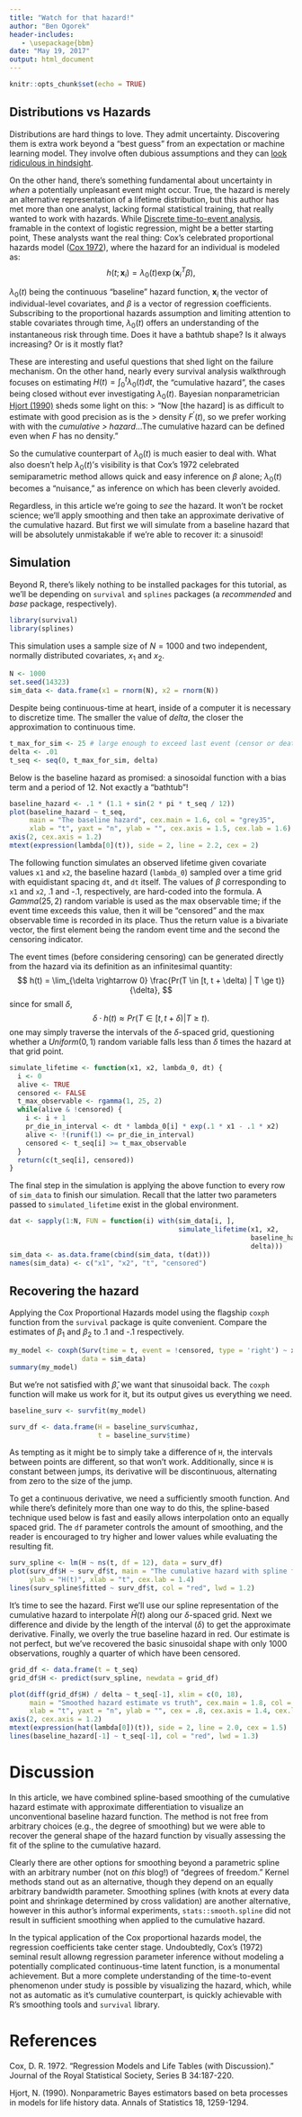 ---
title: "Watch for that hazard!"
author: "Ben Ogorek"
header-includes:
   - \usepackage{bbm}
date: "May 19, 2017"
output: html_document
---

```{r setup, include=FALSE}
knitr::opts_chunk$set(echo = TRUE)
```

## Distributions vs Hazards 

Distributions are hard things to love. They admit uncertainty.
Discovering them is extra work beyond a "best guess" from an expectation or 
machine learning model. They involve often dubious assumptions and 
they can [look ridiculous in hindsight](https://projects.fivethirtyeight.com/2016-election-forecast/).

On the other hand, there's something
fundamental about uncertainty in *when* a potentially unpleasant event might
occur. True, the hazard is merely an alternative representation of a lifetime
distribution, 
but this author has met more than one analyst, lacking formal statistical training,
that really wanted to work with hazards. 
While [Discrete time-to-event analysis](https://statisticalhorizons.com/wp-content/uploads/Allison.SM82.pdf),
framable in the context of logistic regression, might be a better starting
point, 
These analysts want the real thing:
Cox's celebrated proportional hazards model ([Cox 1972](#references)),
where the hazard for an individual is modeled as:
$$
h(t; \mathbf{x}_i) = \lambda_0(t) \exp(\mathbf{x}_i^T \beta),
$$

$\lambda_0(t)$ being the continuous "baseline" hazard function, $\mathbf{x}_i$
the vector of individual-level covariates, and $\beta$ is a vector of regression
coefficients.
Subscribing to the proportional hazards assumption and limiting attention
to stable covariates through time, 
$\lambda_0(t)$ offers
an understanding of the instantaneous risk through time. Does it have
a bathtub shape? Is it always increasing? Or is it mostly flat?

These are interesting and useful questions that shed light on the failure
mechanism. On the other hand, nearly every survival analysis walkthrough
focuses on estimating $H(t) = \int_0^t \lambda_0(t) dt$, the "cumulative
hazard", the cases being closed without ever investigating $\lambda_0(t)$.
Bayesian nonparametrician [Hjort (1990)](#references) sheds some light on this:
> "Now [the hazard] is as difficult to estimate with good precision as is the
> density $F^{\prime}(t)$, so we prefer working with with the *cumulative 
> hazard*...The cumulative hazard can be defined even when $F$ has no density."

So the cumulative counterpart of $\lambda_0(t)$ is much
easier to deal with. What also doesn't help  $\lambda_0(t)$'s visibility
is that Cox's 1972 celebrated semiparametric method 
allows quick and easy inference on $\beta$ alone;
$\lambda_0(t)$ becomes a "nuisance," as inference on which has been
cleverly avoided.

Regardless, in this article we're going to *see* the hazard. 
It won't be rocket science; we'll apply smoothing and then take an approximate
derivative of the cumulative hazard.
But first we will simulate from a baseline hazard that will be 
absolutely unmistakable if we're able to recover it: a sinusoid!

## Simulation

Beyond R, there's likely nothing to be installed packages for this tutorial,
as we'll be depending on `survival` and `splines` packages (a *recommended*
and *base* package, respectively).
```{r}
library(survival)
library(splines)
```

This simulation uses a sample size of $N = 1000$ and 
two independent, normally distributed covariates, $x_1$ and $x_2$.

```{r}
N <- 1000
set.seed(14323)
sim_data <- data.frame(x1 = rnorm(N), x2 = rnorm(N))
```

Despite being continuous-time at heart, inside of a computer it is
necessary to discretize time. The smaller the value of $delta$, the closer
the approximation to continuous time.

```{r}
t_max_for_sim <- 25 # large enough to exceed last event (censor or death)
delta <- .01
t_seq <- seq(0, t_max_for_sim, delta)
```

Below is the baseline hazard as promised:
a sinosoidal function with a bias term and a period of 12.
Not exactly a "bathtub"!

```{r}
baseline_hazard <- .1 * (1.1 + sin(2 * pi * t_seq / 12))
plot(baseline_hazard ~ t_seq,
     main = "The baseline hazard", cex.main = 1.6, col = "grey35",
     xlab = "t", yaxt = "n", ylab = "", cex.axis = 1.5, cex.lab = 1.6)
axis(2, cex.axis = 1.2)
mtext(expression(lambda[0](t)), side = 2, line = 2.2, cex = 2)
```


The following function simulates an observed lifetime given covariate values
`x1` and `x2`, the baseline hazard (`lambda_0`) sampled over a time grid
with equidistant spacing `dt`, and `dt` itself.
The values of $\beta$ corresponding to `x1` and `x2`, 
.1 and -.1, respectively, are hard-coded into the formula.
A $Gamma(25, 2)$
random variable is used as the max observable time; if the event time
exceeds this value, then it will be "censored" and the max observable
time is recorded in its place. Thus the return value is a bivariate vector,
the first
element being the random event time and the second the censoring indicator.

The event times (before considering censoring) can be generated directly from the 
hazard via its definition as an infinitesimal quantity:
$$
h(t) = \lim_{\delta \rightarrow 0} \frac{Pr(T \in [t, t + \delta) | T \ge t)}{\delta},
$$
since for small $\delta$, 
$$
\delta \cdot h(t) \approx Pr(T \in [t, t + \delta) | T \ge t).
$$
one may simply traverse the intervals of the $\delta$-spaced grid,
questioning whether a $\mathit{Uniform}(0, 1)$ random variable falls less than
$\delta$ times the hazard at that grid point.
```{r}
simulate_lifetime <- function(x1, x2, lambda_0, dt) {
  i <- 0
  alive <- TRUE
  censored <- FALSE
  t_max_observable <- rgamma(1, 25, 2)
  while(alive & !censored) {
    i <- i + 1
    pr_die_in_interval <- dt * lambda_0[i] * exp(.1 * x1 - .1 * x2)
    alive <- !(runif(1) <= pr_die_in_interval)
    censored <- t_seq[i] >= t_max_observable
  }
  return(c(t_seq[i], censored))
}
```

The final step in the simulation is applying the above function to every row
of `sim_data` to finish our simulation.
Recall that the latter two parameters passed to `simulated_lifetime` exist
in the global environment.
```{r}
dat <- sapply(1:N, FUN = function(i) with(sim_data[i, ],
                                          simulate_lifetime(x1, x2,
                                                            baseline_hazard,
                                                            delta)))
sim_data <- as.data.frame(cbind(sim_data, t(dat)))
names(sim_data) <- c("x1", "x2", "t", "censored")
```

## Recovering the hazard

Applying the Cox Proportional Hazards model using the flagship `coxph`
function from the `survival` package is quite convenient. Compare the estimates of
$\beta_1$ and $\beta_2$ to .1 and -.1 respectively.
```{r}
my_model <- coxph(Surv(time = t, event = !censored, type = 'right') ~ x1 + x2,
                  data = sim_data)
summary(my_model)
```

But we're not satisfied with $\hat{\beta}$,
we want that sinusoidal back. The `coxph` function will make us 
work for it, but its output gives us everything we need.
```{r}
baseline_surv <- survfit(my_model)

surv_df <- data.frame(H = baseline_surv$cumhaz,
                      t = baseline_surv$time)
```
As tempting as it might be to simply take a difference of `H`,
the intervals between points are different, so that won't work. Additionally,
since `H` is constant between jumps, its derivative will be discontinuous,
alternating from zero to the size of the jump.

To get a continuous derivative, we need a sufficiently smooth function. And while
there's definitely
more than one way to do this, the spline-based technique used below is fast
and easily allows interpolation onto an equally spaced grid. The `df`
parameter controls the amount of smoothing, and the reader is encouraged
to try higher and lower values while evaluating the resulting fit.

```{r}
surv_spline <- lm(H ~ ns(t, df = 12), data = surv_df)
plot(surv_df$H ~ surv_df$t, main = "The cumulative hazard with spline fit",
     ylab = "H(t)", xlab = "t", cex.lab = 1.4)
lines(surv_spline$fitted ~ surv_df$t, col = "red", lwd = 1.2)
```

It's time to see the hazard. First we'll use our spline representation of
the cumulative hazard to interpolate $\hat{H}(t)$ along our $\delta$-spaced
grid. Next we difference and divide by the length
of the interval ($\delta$) to get the approximate derivative. Finally, we
overly the true baseline hazard in red. Our estimate is not perfect,
but we've recovered the basic sinusoidal shape with only 1000 observations,
roughly a quarter of which have been censored.
```{r}
grid_df <- data.frame(t = t_seq)
grid_df$H <- predict(surv_spline, newdata = grid_df)

plot(diff(grid_df$H) / delta ~ t_seq[-1], xlim = c(0, 18),
     main = "Smoothed hazard estimate vs truth", cex.main = 1.8, col = "grey40",
     xlab = "t", yaxt = "n", ylab = "", cex = .8, cex.axis = 1.4, cex.lab = 1.4)
axis(2, cex.axis = 1.2)
mtext(expression(hat(lambda[0])(t)), side = 2, line = 2.0, cex = 1.5)
lines(baseline_hazard[-1] ~ t_seq[-1], col = "red", lwd = 1.3)
```

# Discussion

In this article, we have combined spline-based smoothing of the cumulative
hazard estimate with approximate differentiation to visualize an
unconventional baseline hazard function. The method is not free from arbitrary
choices (e.g., the degree of smoothing) but we were able to recover the general
shape of the hazard function by visually assessing the fit of the spline to the
cumulative hazard.

Clearly there are other options for smoothing beyond
a parametric spline with an arbitrary number (not on *this* blog!)
of "degrees of freedom."
Kernel methods stand out as an alternative, though 
they depend on an equally arbitrary bandwidth parameter. 
Smoothing splines (with knots at every data point and shrinkage determined by
cross validation) are another alternative,
however in this author's informal experiments,
`stats::smooth.spline` did not result in sufficient
smoothing when applied to the cumulative hazard.

In the typical application of the Cox proportional hazards model,
the regression coefficients take center stage. Undoubtedly, Cox's (1972) seminal
result allowng regression
parameter inference without modeling a potentially
complicated continuous-time latent function, is a monumental achievement.
But a more complete understanding of the time-to-event
phenomenon under study is possible by visualizing the hazard, which, while
not as automatic as it's cumulative counterpart, is quickly achievable with
R's smoothing tools and `survival` library. 

# References

Cox, D. R. 1972. "Regression Models and Life Tables (with Discussion)." Journal of the Royal Statistical
Society, Series B 34:187-220.

Hjort, N. (1990). Nonparametric Bayes estimators based on beta processes in models for life history data. Annals of Statistics 18, 1259-1294.
